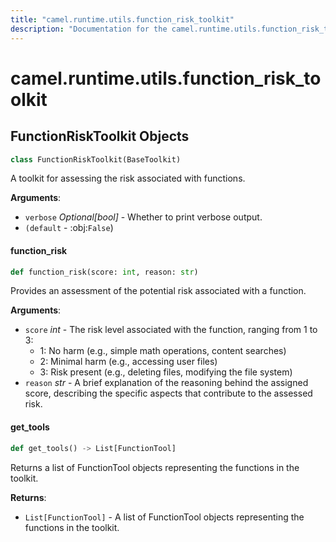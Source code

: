 ```yaml
---
title: "camel.runtime.utils.function_risk_toolkit"
description: "Documentation for the camel.runtime.utils.function_risk_toolkit module"
---
```


<a id="camel.runtime.utils.function_risk_toolkit"></a>

# camel.runtime.utils.function\_risk\_toolkit

<a id="camel.runtime.utils.function_risk_toolkit.FunctionRiskToolkit"></a>

## FunctionRiskToolkit Objects

```python
class FunctionRiskToolkit(BaseToolkit)
```

A toolkit for assessing the risk associated with functions.

**Arguments**:

- `verbose` _Optional[bool]_ - Whether to print verbose output.
- `(default` - :obj:`False`)

<a id="camel.runtime.utils.function_risk_toolkit.FunctionRiskToolkit.function_risk"></a>

#### function\_risk

```python
def function_risk(score: int, reason: str)
```

Provides an assessment of the potential risk associated
with a function.

**Arguments**:

- `score` _int_ - The risk level associated with the function,
  ranging from 1 to 3:
  - 1: No harm
  (e.g., simple math operations, content searches)
  - 2: Minimal harm (e.g., accessing user files)
  - 3: Risk present
  (e.g., deleting files, modifying the file system)
- `reason` _str_ - A brief explanation of the reasoning behind
  the assigned score, describing the specific aspects that
  contribute to the assessed risk.

<a id="camel.runtime.utils.function_risk_toolkit.FunctionRiskToolkit.get_tools"></a>

#### get\_tools

```python
def get_tools() -> List[FunctionTool]
```

Returns a list of FunctionTool objects representing the
functions in the toolkit.

**Returns**:

- `List[FunctionTool]` - A list of FunctionTool objects
  representing the functions in the toolkit.

